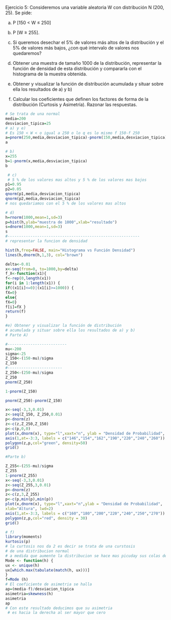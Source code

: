 Ejercicio 5: Consideremos una variable aleatoria W con
distribución N (200, 25). 
Se pide:

a) P [150 < W ≤ 250] 

b) P [W ≥ 255]. 

c) Si queremos desechar el 5% de valores más altos de la 
distribución y el 5% de valores más bajos, ¿con qué intervalo
de valores nos quedaremos?

d) Obtener una muestra de tamaño 1000 de la distribución, 
representar la función de densidad de esta distribución y 
compararla con el histograma de la muestra obtenida.

e) Obtener y visualizar la función de distribución acumulada
y situar sobre ella los resultados de a) y b) 

f) Calcular los coeficientes que definen los factores de forma
de la distribución (Curtosis y Asimetría). Razonar las respuestas. 


```{r}
# Se trata de una normal 
media=200
desviacion_tipica=25
# a) y e)
# Es 150 < W < o igual a 250 o lo q es lo mismo f 150-f 250
a=pnorm(250,media,desviacion_tipica)-pnorm(150,media,desviacion_tipica)
a

```

```{r}
# b)
x=255
b=1-pnorm(x,media,desviacion_tipica)
b
```

```{r}
 # c)
 # 5 % de los valores mas altos y 5 % de los valores mas bajos
p1=0.95
p2=0.05
qnorm(p1,media,desviacion_tipica)
qnorm(p2,media,desviacion_tipica)
# nos quedariamos con el 5 % de los valores mas altos 
```

```{r}
# d)
h=rnorm(1000,mean=1,sd=3)
p=hist(h,ylab="muestra de 1000",xlab="resultado")
s=dnorm(1000,mean=1,sd=3)
s
#----------------------------------------------------------
# representar la funcion de densidad

hist(h,freq=FALSE, main="Histograma vs Función Densidad")
lines(h,dnorm(h,1,3), col="brown") 

delta<-0.01
x<-seq(from=0, to=1000,by=delta)
f_X<-function(x1){ 
f<-rep(0,length(x1)) 
for(i in 1:length(x1)) { 
if((x1[i]<=0)|(x1[i]>=1000)) {
fX=0} 
else{
fX=0}  
f[i]=fX } 
return(f) 
} 


```

```{r}
#e) Obtener y visualizar la función de distribución 
# acumulada y situar sobre ella los resultados de a) y b)
# Parte A)

#--------------------------
mu<-200 
sigma<-25 
Z_150<-(150-mu)/sigma 
Z_150 
#------------------------
Z_250<-(250-mu)/sigma
Z_250
pnorm(Z_250) 

1-pnorm(Z_150)

pnorm(Z_250)-pnorm(Z_150) 

x<-seq(-3,3,0.01) 
z<-seq(Z_150, Z_250,0.01) 
p<-dnorm(z) 
z<-c(z,Z_250,Z_150) 
p<-c(p,0,0)
plot(x,dnorm(x), type="l",xaxt="n", ylab = "Densidad de Probabilidad", xlab="Altura", lwd=3) 
axis(1,at=-3:3, labels = c("146","154","162","190","220","240","260"))
polygon(z,p,col="green", density=50) 
grid()

#Parte b)

Z_255<-(255-mu)/sigma 
Z_255
1-pnorm(Z_255) 
x<-seq(-3,3,0.01) 
z<-seq(Z_255,3,0.01) 
p<-dnorm(z) 
z<-c(z,3,Z_255) 
p<-c(p,min(p),min(p)) 
plot(x,dnorm(x), type="l",xaxt="n",ylab = "Densidad de Probabilidad", 
xlab="Altura", lwd=2) 
axis(1,at=-3:3, labels = c("160","180","200","220","240","250","270")) 
polygon(z,p,col="red", density = 30) 
grid()
```

```{r}
# f)
library(moments)
kurtosis(p)
# la curtosis nos da 2 es decir se trata de una curstosis 
# de una distribucion normal 
# a medida que aumente la distribucion se hace mas picuday sus colas de la distribucion se hace mas gruesa.
Mode <- function(h) {
ux <- unique(h)
ux[which.max(tabulate(match(h, ux)))]
}
f=Mode (h)
# El coeficiente de asimetria se halla 
ap=(media-f)/desviacion_tipica
asimetria=skewness(h)
asimetria
ap
# Con este resultado deducimos que su asimetria 
 # es hacia la derecha al ser mayor que cero 
```





